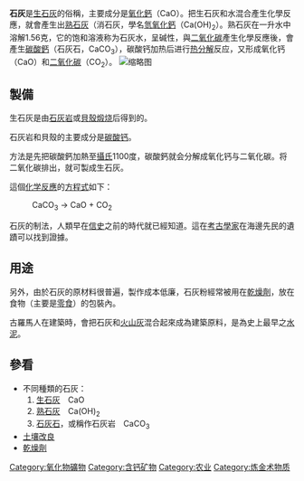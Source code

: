 {{chemref|time=2014-03-21T09:54:22+00:00}}
'''石灰'''是[[生石灰|生石灰]]的俗稱，主要成分是[[氧化鈣|氧化鈣]]（CaO）。把生石灰和水混合產生化學反應，就會產生出[[氫氧化鈣|熟石灰]]（消石灰，學名[[氢氧化钙|氫氧化鈣]]（Ca(OH)<sub>2</sub>）。熟石灰在一升水中溶解1.56克，它的饱和溶液称为石灰水，呈碱性，與[[二氧化碳|二氧化碳]]產生化學反應後，會產生[[碳酸鈣|碳酸鈣]]（石灰石，CaCO<sub>3</sub>），碳酸钙加热后进行[[裂解|热分解]]反应，又形成氧化钙（CaO）和[[二氧化碳|二氧化碳]]（CO<sub>2</sub>）。
[[File:LIME_CYCLE.jpg|缩略图]]

== 製備 ==
生石灰是由[[石灰岩|石灰岩]]或[[貝殼|貝殼]][[煅烧|煅烧]]后得到的。

石灰岩和貝殼的主要成分是[[碳酸钙|碳酸钙]]。

方法是先把碳酸鈣加熱至[[攝氏|攝氏]]1100度，碳酸鈣就会分解成氧化钙与二氧化碳。将二氧化碳排出，就可製成生石灰。

這個[[化学反應|化学反應]]的[[化学方程式|方程式]]如下：
:CaCO<sub>3</sub> → CaO + CO<sub>2</sub>

石灰的制法，人類早在[[歷史記載|信史]]之前的時代就已經知道。這在[[考古學家|考古學家]]在海邊先民的遺蹟可以找到證據。

==用途==
另外，由於石灰的原材料很普遍，製作成本低廉，石灰粉經常被用在[[乾燥劑|乾燥劑]]，放在食物（主要是[[零食|零食]]）的包裝內。

古羅馬人在建築時，會把石灰和[[火山灰|火山灰]]混合起來成為建築原料，是為史上最早之[[水泥|水泥]]。

== 參看 ==
*不同種類的石灰：
*# [[生石灰|生石灰]]　CaO
*# [[熟石灰|熟石灰]]　Ca(OH)<sub>2</sub>
*# [[石灰石|石灰石]]，或稱作石灰岩　CaCO<sub>3</sub>
* [[土壤改良|土壤改良]]
* [[乾燥劑|乾燥劑]]

{{Authority control}}
[[Category:氧化物礦物|Category:氧化物礦物]]
[[Category:含钙矿物|Category:含钙矿物]]
[[Category:农业|Category:农业]]
[[Category:炼金术物质|Category:炼金术物质]]